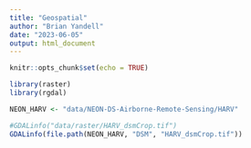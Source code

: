 ```yaml
---
title: "Geospatial"
author: "Brian Yandell"
date: "2023-06-05"
output: html_document
---
```


```r
knitr::opts_chunk$set(echo = TRUE)
```

```r
library(raster)
library(rgdal)
```
```r
NEON_HARV <- "data/NEON-DS-Airborne-Remote-Sensing/HARV"
```


```r
#GDALinfo("data/raster/HARV_dsmCrop.tif")
GDALinfo(file.path(NEON_HARV, "DSM", "HARV_dsmCrop.tif"))
```

